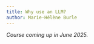 ```yaml
---
title: Why use an LLM?
author: Marie-Hélène Burle
---
```


<!-- :::{.def} -->



<!-- ::: -->

*Course coming up in June 2025.*
